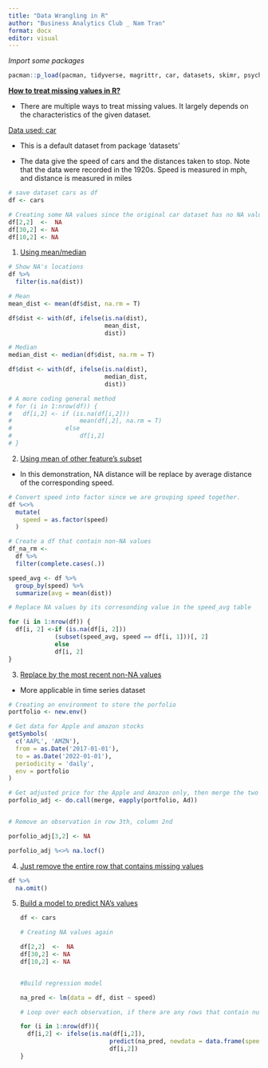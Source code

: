 ---
title: "Data Wrangling in R"
author: "Business Analytics Club _ Nam Tran"
format: docx
editor: visual
---

*Import some packages*

```{r}
pacman::p_load(pacman, tidyverse, magrittr, car, datasets, skimr, psych, quantmod, xts)

```

[**How to treat missing values in R?**]{.underline}

-   There are multiple ways to treat missing values. It largely depends on the characteristics of the given dataset.

[Data used: car]{.underline}

-   This is a default dataset from package 'datasets'

<!-- -->

-   The data give the speed of cars and the distances taken to stop. Note that the data were recorded in the 1920s. Speed is measured in mph, and distance is measured in miles

```{r}
# save dataset cars as df 
df <- cars

# Creating some NA values since the original car dataset has no NA values
df[2,2]  <-  NA
df[30,2] <- NA
df[10,2] <- NA
```

1.  [Using mean/median]{.underline}

```{r}
# Show NA's locations
df %>% 
  filter(is.na(dist))

# Mean
mean_dist <- mean(df$dist, na.rm = T)

df$dist <- with(df, ifelse(is.na(dist),
                           mean_dist,
                           dist))

# Median 
median_dist <- median(df$dist, na.rm = T)

df$dist <- with(df, ifelse(is.na(dist),
                           median_dist, 
                           dist))

# A more coding general method
# for (i in 1:nrow(df)) {
#   df[i,2] <- if (is.na(df[i,2]))
#                   mean(df[,2], na.rm = T)
#               else
#                   df[i,2]
# }
```

2.  [Using mean of other feature's subset]{.underline}

-   In this demonstration, NA distance will be replace by average distance of the corresponding speed.

```{r}

# Convert speed into factor since we are grouping speed together.
df %<>% 
  mutate(
    speed = as.factor(speed)
  )

# Create a df that contain non-NA values
df_na_rm <- 
  df %>%  
  filter(complete.cases(.))

speed_avg <- df %>%
  group_by(speed) %>%
  summarize(avg = mean(dist))

# Replace NA values by its corresonding value in the speed_avg table

for (i in 1:nrow(df)) {
  df[i, 2] <-if (is.na(df[i, 2]))
             (subset(speed_avg, speed == df[i, 1]))[, 2]
             else
             df[i, 2]
}

```

3.  [Replace by the most recent non-NA values]{.underline}

-   More applicable in time series dataset

```{r}

# Creating an environment to store the porfolio
portfolio <- new.env()

# Get data for Apple and amazon stocks
getSymbols(
  c('AAPL', 'AMZN'),
  from = as.Date('2017-01-01'),
  to = as.Date('2022-01-01'),
  periodicity = 'daily',
  env = portfolio
)

# Get adjusted price for the Apple and Amazon only, then merge the two dataset together
porfolio_adj <- do.call(merge, eapply(portfolio, Ad))


# Remove an observation in row 3th, column 2nd 

porfolio_adj[3,2] <- NA

porfolio_adj %<>% na.locf()
```

4.  [Just remove the entire row that contains missing values]{.underline}

```{r}

df %>%
  na.omit()


```

5.  [Build a model to predict NA's values]{.underline}

    ```{r}

    df <- cars

    # Creating NA values again 

    df[2,2]  <-  NA
    df[30,2] <- NA
    df[10,2] <- NA


    #Build regression model 

    na_pred <- lm(data = df, dist ~ speed)

    # Loop over each observation, if there are any rows that contain null values, it will use the model above to predict the NA values. 

    for (i in 1:nrow(df)){
      df[i,2] <- ifelse(is.na(df[i,2]),
                             predict(na_pred, newdata = data.frame(speed = df[i,1])),
                             df[i,2])
    }
    ```
